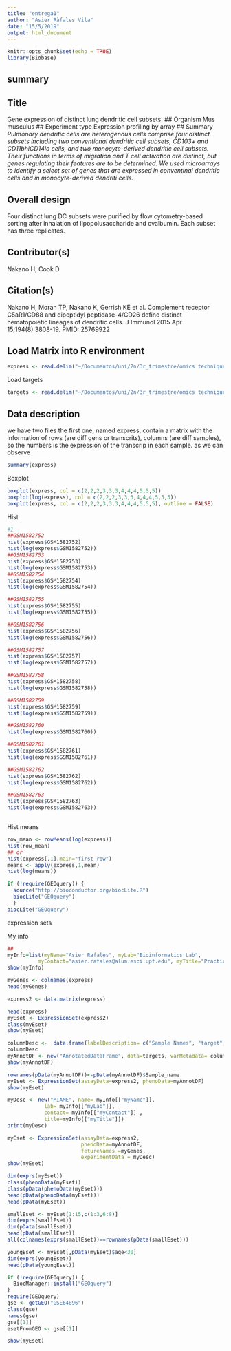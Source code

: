 ```yaml
---
title: "entrega1"
author: "Asier Ràfales Vila"
date: "15/5/2019"
output: html_document 
---
```


```r
knitr::opts_chunk$set(echo = TRUE)
library(Biobase)

```

## summary 

## Title
Gene expression of distinct lung dendritic cell subsets.
## Organism
Mus musculus
## Experiment type
Expression profiling by array
## Summary
*Pulmonary dendritic cells are heterogenous cells comprise four distinct subsets including two conventional dendritic cell subsets, CD103+ and CD11bhiCD14lo cells, and two monocyte-derived dendritic cell subsets. Their functions in terms of migration and T cell activation are distinct, but genes regulating their features are to be determined.*
*We used microarrays to identify a select set of genes that are expressed in conventinal dendritic cells and in monocyte-derived dendriti cells.*
 	
## Overall design
Four distinct lung DC subsets were purified by flow cytometry-based sorting after inhalation of lipopolusaccharide and ovalbumin. Each subset has three replicates.
 	
## Contributor(s)	
Nakano H, Cook D

## Citation(s)	
Nakano H, Moran TP, Nakano K, Gerrish KE et al. Complement receptor C5aR1/CD88 and dipeptidyl peptidase-4/CD26 define distinct hematopoietic lineages of dendritic cells. J Immunol 2015 Apr 15;194(8):3808-19. PMID: 25769922


## Load Matrix into R environment 

```r
express <- read.delim("~/Documentos/uni/2n/3r_trimestre/omics techniques/2nd_part/Rafales_Asier_OmicsTechniques/Exercise_1/express.txt", row.names=1, comment.char="#")
```
  
Load targets 
```r
targets <- read.delim("~/Documentos/uni/2n/3r_trimestre/omics techniques/2nd_part/Rafales_Asier_OmicsTechniques/Exercise_1/targets.txt")
```





## Data description 

we have two files the first one, named express, contain a matrix with the information of rows (are diff gens or transcrits),  columns (are diff samples), so the numbers is the expression of the transcrip in each sample. 
as we can observe 



```r
summary(express)

```


Boxplot
```r
boxplot(express, col = c(2,2,2,3,3,3,4,4,4,5,5,5))
boxplot(log(express), col = c(2,2,2,3,3,3,4,4,4,5,5,5))
boxplot(express, col = c(2,2,2,3,3,3,4,4,4,5,5,5), outline = FALSE)
```



Hist

```r
#1
##GSM1582752
hist(express$GSM1582752)
hist(log(express$GSM1582752))
##GSM1582753
hist(express$GSM1582753)
hist(log(express$GSM1582753))
##GSM1582754
hist(express$GSM1582754)
hist(log(express$GSM1582754))

##GSM1582755
hist(express$GSM1582755)
hist(log(express$GSM1582755))

##GSM1582756
hist(express$GSM1582756)
hist(log(express$GSM1582756))

##GSM1582757
hist(express$GSM1582757)
hist(log(express$GSM1582757))

##GSM1582758
hist(express$GSM1582758)
hist(log(express$GSM1582758))

##GSM1582759
hist(express$GSM1582759)
hist(log(express$GSM1582759))

##GSM1582760
hist(log(express$GSM1582760))

##GSM1582761
hist(express$GSM1582761)
hist(log(express$GSM1582761))

##GSM1582762
hist(express$GSM1582762)
hist(log(express$GSM1582762))

##GSM1582763
hist(express$GSM1582763)
hist(log(express$GSM1582763))



```

Hist means

```r

row_mean <- rowMeans(log(express))
hist(row_mean)
## or
hist(express[,1],main="first row")
means <- apply(express,1,mean)
hist(log(means))
```





```r
if (!require(GEOquery)) {
  source("http://bioconductor.org/biocLite.R")
  biocLite("GEOquery")
  }
biocLite("GEOquery")
```









expression sets

My info
```r
## 
myInfo=list(myName="Asier Rafales", myLab="Bioinformatics Lab", 
          myContact="asier.rafales@alum.esci.upf.edu", myTitle="Practical Exercise on ExpressionSets")
show(myInfo)

```



```r
myGenes <- colnames(express)
head(myGenes)
```


```r
express2 <- data.matrix(express)
```



```r
head(express)
myEset <- ExpressionSet(express2)
class(myEset)
show(myEset)


```

```r
columnDesc <-  data.frame(labelDescription= c("Sample Names", "target","replicate","colors", "Age at disease onset(weeks)", "Sex of patient (male/female"))
columnDesc
myAnnotDF <- new("AnnotatedDataFrame", data=targets, varMetadata= columnDesc)
show(myAnnotDF)
```




```r
rownames(pData(myAnnotDF))<-pData(myAnnotDF)$Sample_name
myEset <- ExpressionSet(assayData=express2, phenoData=myAnnotDF)
show(myEset)
```


```r
myDesc <- new("MIAME", name= myInfo[["myName"]],
            lab= myInfo[["myLab"]],
            contact= myInfo[["myContact"]] ,
            title=myInfo[["myTitle"]])
print(myDesc)
```



```r
myEset <- ExpressionSet(assayData=express2, 
                        phenoData=myAnnotDF,
                        fetureNames =myGenes,
                        experimentData = myDesc)
show(myEset)

```

```r
dim(exprs(myEset))
class(phenoData(myEset))
class(pData(phenoData(myEset)))
head(pData(phenoData(myEset)))
head(pData(myEset))


```

```r
smallEset <- myEset[1:15,c(1:3,6:8)]
dim(exprs(smallEset))
dim(pData(smallEset))
head(pData(smallEset))
all(colnames(exprs(smallEset))==rownames(pData(smallEset)))

```


```r
youngEset <- myEset[,pData(myEset)$age<30]
dim(exprs(youngEset))
head(pData(youngEset))

```



```r
if (!require(GEOquery)) {
  BiocManager::install("GEOquery")
}
require(GEOquery)
gse <- getGEO("GSE64896")
class(gse)
names(gse)
gse[[1]]
esetFromGEO <- gse[[1]]

show(myEset)
```











